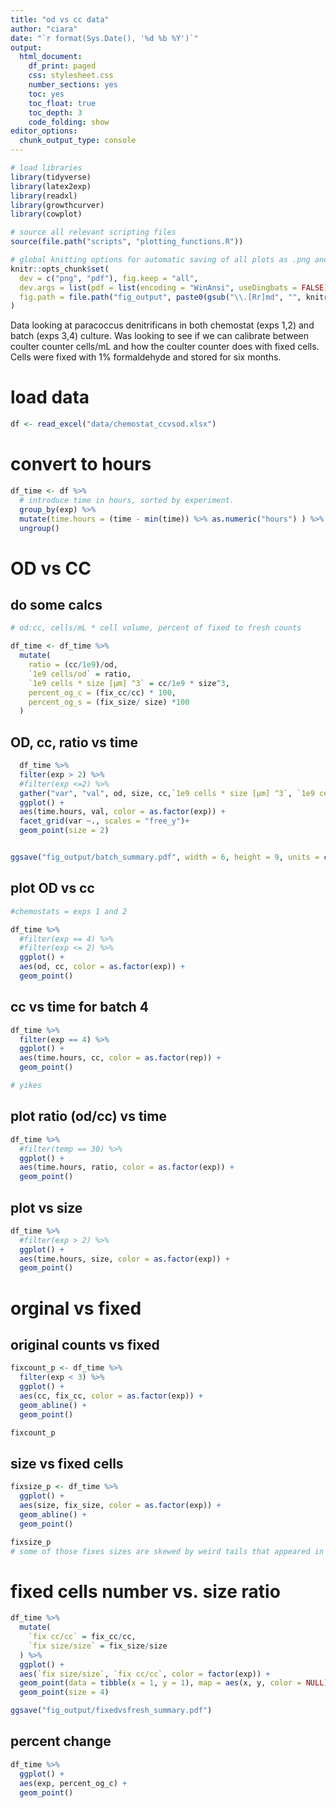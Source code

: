 ```yaml
---
title: "od vs cc data"
author: "ciara"
date: "`r format(Sys.Date(), '%d %b %Y')`"
output:
  html_document: 
    df_print: paged
    css: stylesheet.css
    number_sections: yes
    toc: yes
    toc_float: true
    toc_depth: 3
    code_folding: show
editor_options:
  chunk_output_type: console
---
```


```r
# load libraries
library(tidyverse) 
library(latex2exp)
library(readxl)
library(growthcurver)
library(cowplot)

# source all relevant scripting files
source(file.path("scripts", "plotting_functions.R"))

# global knitting options for automatic saving of all plots as .png and .pdf
knitr::opts_chunk$set(
  dev = c("png", "pdf"), fig.keep = "all",
  dev.args = list(pdf = list(encoding = "WinAnsi", useDingbats = FALSE)),
  fig.path = file.path("fig_output", paste0(gsub("\\.[Rr]md", "", knitr::current_input()), "_"))
)
```

Data looking at paracoccus denitrificans in both chemostat (exps 1,2) and batch (exps 3,4) culture. Was looking to see if we can calibrate between coulter counter cells/mL and how the coulter counter does with fixed cells. Cells were fixed with 1% formaldehyde and stored for six months.

# load data
```r
df <- read_excel("data/chemostat_ccvsod.xlsx")

```

# convert to hours
```r

df_time <- df %>% 
  # introduce time in hours, sorted by experiment. 
  group_by(exp) %>% 
  mutate(time.hours = (time - min(time)) %>% as.numeric("hours") ) %>% 
  ungroup()

```

# OD vs CC
## do some calcs
```r
# od:cc, cells/mL * cell volume, percent of fixed to fresh counts

df_time <- df_time %>% 
  mutate(
    ratio = (cc/1e9)/od,
    `1e9 cells/od` = ratio,
    `1e9 cells * size [µm] ^3` = cc/1e9 * size^3,
    percent_og_c = (fix_cc/cc) * 100,
    percent_og_s = (fix_size/ size) *100
  )

```

## OD, cc, ratio vs time

```r
  df_time %>% 
  filter(exp > 2) %>%
  #filter(exp <=2) %>% 
  gather("var", "val", od, size, cc,`1e9 cells * size [µm] ^3`, `1e9 cells/od`) %>% 
  ggplot() +
  aes(time.hours, val, color = as.factor(exp)) +
  facet_grid(var ~., scales = "free_y")+
  geom_point(size = 2)


ggsave("fig_output/batch_summary.pdf", width = 6, height = 9, units = c("in"))
```


## plot OD vs cc
```r
#chemostats = exps 1 and 2

df_time %>% 
  #filter(exp == 4) %>% 
  #filter(exp <= 2) %>% 
  ggplot() +
  aes(od, cc, color = as.factor(exp)) +
  geom_point() 

```

## cc vs time for batch 4
```r
df_time %>% 
  filter(exp == 4) %>% 
  ggplot() +
  aes(time.hours, cc, color = as.factor(rep)) +
  geom_point()

# yikes 
```

## plot ratio (od/cc) vs time
```r
df_time %>% 
  #filter(temp == 30) %>% 
  ggplot() +
  aes(time.hours, ratio, color = as.factor(exp)) +
  geom_point()
```

## plot vs size
```r
df_time %>% 
  #filter(exp > 2) %>% 
  ggplot() +
  aes(time.hours, size, color = as.factor(exp)) +
  geom_point()
```

# orginal vs fixed
## original counts vs fixed
```r
fixcount_p <- df_time %>% 
  filter(exp < 3) %>% 
  ggplot() +
  aes(cc, fix_cc, color = as.factor(exp)) +
  geom_abline() +
  geom_point()

fixcount_p
```

## size vs fixed cells
```r
fixsize_p <- df_time %>% 
  ggplot() +
  aes(size, fix_size, color = as.factor(exp)) +
  geom_abline() +
  geom_point()

fixsize_p
# some of those fixes sizes are skewed by weird tails that appeared in the fixed cell counts, excluding them gets them much closer to the orginal size
```

# fixed cells number vs. size ratio

```r
df_time %>% 
  mutate(
    `fix cc/cc` = fix_cc/cc,
    `fix size/size` = fix_size/size
  ) %>% 
  ggplot() +
  aes(`fix size/size`, `fix cc/cc`, color = factor(exp)) +
  geom_point(data = tibble(x = 1, y = 1), map = aes(x, y, color = NULL), shape = 17, size = 8) +
  geom_point(size = 4)

ggsave("fig_output/fixedvsfresh_summary.pdf")

```


## percent change
```r
df_time %>% 
  ggplot() +
  aes(exp, percent_og_c) +
  geom_point()
```

